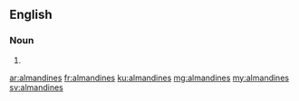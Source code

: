 ==English==

===Noun===
{{head|en|noun plural form}}

# {{plural of|almandine|lang=en}}

[[ar:almandines]]
[[fr:almandines]]
[[ku:almandines]]
[[mg:almandines]]
[[my:almandines]]
[[sv:almandines]]